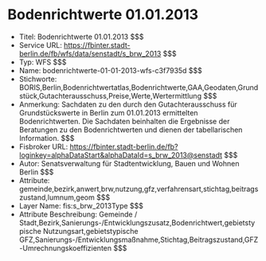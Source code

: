 # Bodenrichtwerte 01.01.2013
- Titel: Bodenrichtwerte 01.01.2013 $$$
- Service URL: https://fbinter.stadt-berlin.de/fb/wfs/data/senstadt/s_brw_2013 $$$
- Typ: WFS $$$
- Name: bodenrichtwerte-01-01-2013-wfs-c3f7935d $$$
- Stichworte: BORIS,Berlin,Bodenrichtwertatlas,Bodenrichtwerte,GAA,Geodaten,Grundstück,Gutachterausschuss,Preise,Werte,Wertermittlung $$$
- Anmerkung: Sachdaten zu den durch den Gutachterausschuss für Grundstückswerte in Berlin zum 01.01.2013 ermittelten Bodenrichtwerten. Die Sachdaten beinhalten die Ergebnisse der Beratungen zu den Bodenrichtwerten und dienen der tabellarischen Information. $$$
- Fisbroker URL: https://fbinter.stadt-berlin.de/fb?loginkey=alphaDataStart&alphaDataId=s_brw_2013@senstadt $$$
- Autor: Senatsverwaltung für Stadtentwicklung, Bauen und Wohnen Berlin $$$
- Attribute: gemeinde,bezirk,anwert,brw,nutzung,gfz,verfahrensart,stichtag,beitragszustand,lumnum,geom $$$
- Layer Name: fis:s_brw_2013Type $$$
- Attribute Beschreibung: Gemeinde / Stadt,Bezirk,Sanierungs-/Entwicklungszusatz,Bodenrichtwert,gebietstypische Nutzungsart,gebietstypische GFZ,Sanierungs-/Entwicklungsmaßnahme,Stichtag,Beitragszustand,GFZ-Umrechnungskoeffizienten $$$
